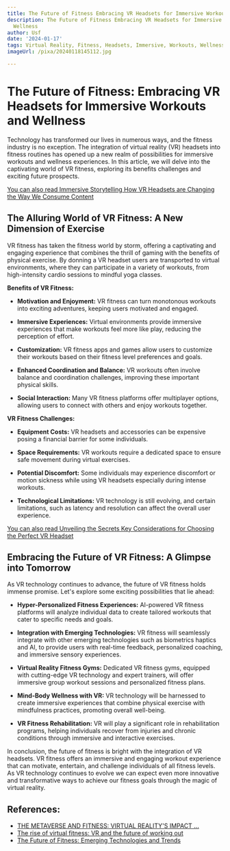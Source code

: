 ```yaml
---
title: The Future of Fitness Embracing VR Headsets for Immersive Workouts and Wellness
description: The Future of Fitness Embracing VR Headsets for Immersive Workouts and
  Wellness
author: Usf
date: '2024-01-17'
tags: Virtual Reality, Fitness, Headsets, Immersive, Workouts, Wellness
imageUrl: /pixa/20240118145112.jpg

---
```

# The Future of Fitness: Embracing VR Headsets for Immersive Workouts and Wellness

Technology has transformed our lives in numerous ways, and the fitness industry is no exception. The integration of virtual reality  (VR) headsets into fitness routines has opened up a new realm  of possibilities for immersive workouts and wellness experiences. In this article, we will delve into  the captivating world of VR fitness, exploring its benefits challenges and exciting future prospects.

[You can also read Immersive  Storytelling  How VR Headsets are  Changing the Way We Consume Content](Immersive%20Storytelling%20How%20VR%20Headsets%20are%20Changing%20the%20Way%20We%20Consume%20Content)


## The Alluring World of VR Fitness: A New  Dimension of  Exercise

VR fitness has taken the  fitness world by storm, offering  a captivating and engaging experience that combines the thrill of gaming with the benefits of physical exercise.  By donning a VR headset  users  are transported  to virtual environments, where they  can participate in a variety of workouts, from high-intensity cardio sessions to mindful yoga classes.

**Benefits of VR Fitness:**

- **Motivation and Enjoyment:**  VR  fitness can turn monotonous workouts into  exciting adventures, keeping users motivated and  engaged.

- **Immersive Experiences:**  Virtual environments provide immersive experiences that make workouts  feel more like play, reducing the perception of effort.

- **Customization:** VR fitness apps and games allow users to customize their workouts based on their fitness level preferences and goals.

- **Enhanced Coordination  and Balance:** VR workouts often involve balance and coordination challenges, improving these important physical skills.

- **Social Interaction:** Many VR fitness platforms offer multiplayer options, allowing users  to connect with others and enjoy workouts together.

**VR Fitness Challenges:**

- **Equipment Costs:** VR headsets and  accessories  can be expensive posing a financial barrier for some individuals.

- **Space Requirements:** VR workouts require a dedicated space to  ensure safe movement during  virtual exercises.

- **Potential Discomfort:** Some individuals  may experience discomfort or  motion sickness while using VR headsets especially during intense workouts.

- **Technological Limitations:** VR technology  is still evolving, and certain  limitations, such as latency and resolution can affect the overall user experience.

[You can also read Unveiling the Secrets Key Considerations for Choosing the Perfect VR Headset](Unveiling%20the%20Secrets%20Key%20Considerations%20for%20Choosing%20the%20Perfect%20VR%20Headset)


## Embracing the Future of VR Fitness: A Glimpse into Tomorrow

As VR technology continues  to  advance, the future of VR fitness holds immense promise. Let's explore some exciting possibilities that lie ahead:

- **Hyper-Personalized  Fitness Experiences:** AI-powered VR  fitness platforms will analyze individual data to create  tailored workouts that cater to specific needs and goals.

- **Integration  with Emerging Technologies:**  VR fitness will seamlessly integrate with other emerging technologies such as biometrics haptics and AI, to provide users with real-time  feedback, personalized coaching, and immersive sensory experiences.

- **Virtual  Reality Fitness Gyms:** Dedicated VR  fitness gyms, equipped with cutting-edge VR technology and expert trainers, will offer immersive group workout sessions  and personalized fitness plans.

-  **Mind-Body Wellness with VR:** VR  technology will be harnessed to create immersive experiences  that combine physical exercise  with  mindfulness practices, promoting overall well-being.

- **VR Fitness Rehabilitation:** VR will play a significant role in rehabilitation programs, helping individuals recover from injuries and chronic conditions through immersive and interactive exercises.

In conclusion, the future of fitness is  bright  with the integration of VR headsets.  VR fitness offers an immersive and engaging workout experience that can  motivate, entertain, and challenge individuals of all fitness levels. As VR technology  continues to  evolve we can expect even more innovative and transformative ways to achieve  our fitness goals through the magic of virtual reality.

## References:
- [THE METAVERSE AND FITNESS: VIRTUAL REALITY'S IMPACT ...](https://medium.com/@worldatmetateam/the-metaverse-and-fitness-virtual-realitys-impact-on-exercise-and-physical-wellness-79669fab000e)
- [The rise of virtual fitness: VR and the future of working out](https://www.whatsthebest.co.uk/fitness/gym/virtual-fitness-vr-and-the-future-of-working-out/)
- [The Future of Fitness: Emerging Technologies and Trends](https://www.fitbudd.com/post/the-future-of-fitness-emerging-technologies-and-trends)
